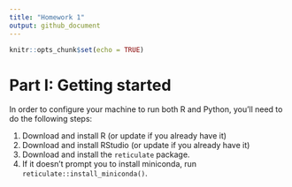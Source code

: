 ```yaml
---
title: "Homework 1"
output: github_document
---
```


```r
knitr::opts_chunk$set(echo = TRUE)
```

# Part I: Getting started

In order to configure your machine to run both R and Python, you'll need to do the following steps:

1. Download and install R (or update if you already have it)
2. Download and install RStudio (or update if you already have it)
3. Download and install the `reticulate` package.
4. If it doesn't prompt you to install miniconda, run `reticulate::install_miniconda()`.

